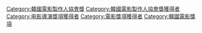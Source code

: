 [[Category:韓國電影製作人協會獎‎|Category:韓國電影製作人協會獎‎]]
[[Category:韓國電影製作人協會獎獲得者‎|Category:韓國電影製作人協會獎獲得者‎]]
[[Category:电影導演獎項獲得者|Category:电影導演獎項獲得者]]
[[Category:電影獎項獲得者|Category:電影獎項獲得者]]
[[Category:韓國電影獎項|Category:韓國電影獎項]]